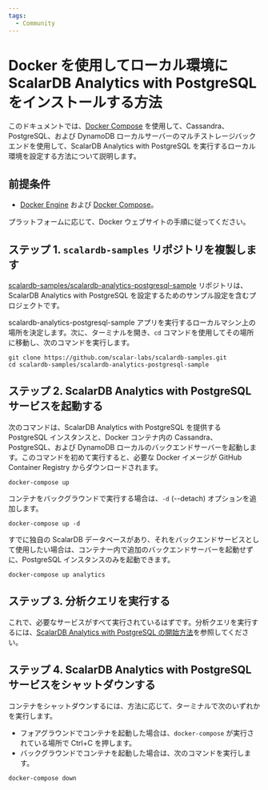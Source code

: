 ```yaml
---
tags:
  - Community
---
```


# Docker を使用してローカル環境に ScalarDB Analytics with PostgreSQL をインストールする方法


<TranslationBanner />

このドキュメントでは、[Docker Compose](https://docs.docker.com/compose/) を使用して、Cassandra、PostgreSQL、および DynamoDB ローカルサーバーのマルチストレージバックエンドを使用して、ScalarDB Analytics with PostgreSQL を実行するローカル環境を設定する方法について説明します。

## 前提条件

- [Docker Engine](https://docs.docker.com/engine/) および [Docker Compose](https://docs.docker.com/compose/)。

プラットフォームに応じて、Docker ウェブサイトの手順に従ってください。

## ステップ 1. `scalardb-samples` リポジトリを複製します

[scalardb-samples/scalardb-analytics-postgresql-sample](https://github.com/scalar-labs/scalardb-samples/tree/main/scalardb-analytics-postgresql-sample) リポジトリは、ScalarDB Analytics with PostgreSQL を設定するためのサンプル設定を含むプロジェクトです。

scalardb-analytics-postgresql-sample アプリを実行するローカルマシン上の場所を決定します。次に、ターミナルを開き、`cd` コマンドを使用してその場所に移動し、次のコマンドを実行します。

```console
git clone https://github.com/scalar-labs/scalardb-samples.git
cd scalardb-samples/scalardb-analytics-postgresql-sample
```

## ステップ 2. ScalarDB Analytics with PostgreSQL サービスを起動する

次のコマンドは、ScalarDB Analytics with PostgreSQL を提供する PostgreSQL インスタンスと、Docker コンテナ内の Cassandra、PostgreSQL、および DynamoDB ローカルのバックエンドサーバーを起動します。このコマンドを初めて実行すると、必要な Docker イメージが GitHub Container Registry からダウンロードされます。

```console
docker-compose up
```

コンテナをバックグラウンドで実行する場合は、`-d` (--detach) オプションを追加します。

```console
docker-compose up -d
```

すでに独自の ScalarDB データベースがあり、それをバックエンドサービスとして使用したい場合は、コンテナー内で追加のバックエンドサーバーを起動せずに、PostgreSQL インスタンスのみを起動できます。

```console
docker-compose up analytics
```

## ステップ 3. 分析クエリを実行する

これで、必要なサービスがすべて実行されているはずです。分析クエリを実行するには、[ScalarDB Analytics with PostgreSQL の開始方法](./getting-started.mdx)を参照してください。

## ステップ 4. ScalarDB Analytics with PostgreSQL サービスをシャットダウンする

コンテナをシャットダウンするには、方法に応じて、ターミナルで次のいずれかを実行します。

- フォアグラウンドでコンテナを起動した場合は、`docker-compose` が実行されている場所で Ctrl+C を押します。
- バックグラウンドでコンテナを起動した場合は、次のコマンドを実行します。

```console
docker-compose down
```
